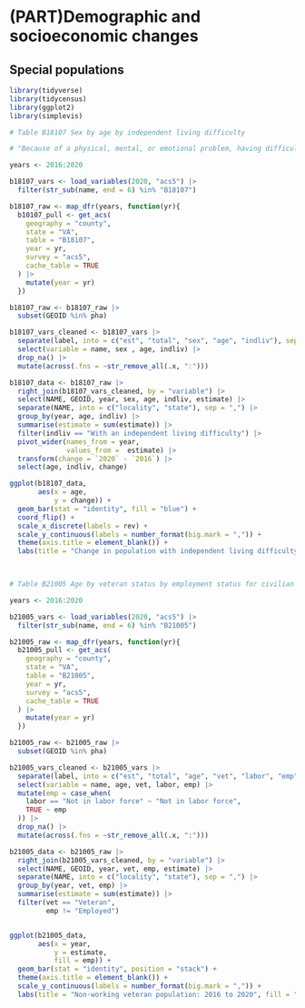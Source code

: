 # (PART)Demographic and socioeconomic changes {.unnumbered}

## Special populations{#part-1-4}

```r

library(tidyverse)
library(tidycensus)
library(ggplot2)
library(simplevis)

```


```r

# Table B18107 Sex by age by independent living difficulty

# "Because of a physical, mental, or emotional problem, having difficulty doing errands alone such as visiting a doctor’s office or shopping (DOUT)."

years <- 2016:2020

b18107_vars <- load_variables(2020, "acs5") |> 
  filter(str_sub(name, end = 6) %in% "B18107")

b18107_raw <- map_dfr(years, function(yr){
  b10107_pull <- get_acs(
    geography = "county",
    state = "VA",
    table = "B18107",
    year = yr,
    survey = "acs5",
    cache_table = TRUE
  ) |> 
    mutate(year = yr)
  })

b18107_raw <- b18107_raw |> 
  subset(GEOID %in% pha)

b18107_vars_cleaned <- b18107_vars |> 
  separate(label, into = c("est", "total", "sex", "age", "indliv"), sep = "!!") |> 
  select(variable = name, sex , age, indliv) |> 
  drop_na() |> 
  mutate(across(.fns = ~str_remove_all(.x, ":")))

b18107_data <- b18107_raw |> 
  right_join(b18107_vars_cleaned, by = "variable") |> 
  select(NAME, GEOID, year, sex, age, indliv, estimate) |> 
  separate(NAME, into = c("locality", "state"), sep = ",") |> 
  group_by(year, age, indliv) |> 
  summarise(estimate = sum(estimate)) |> 
  filter(indliv == "With an independent living difficulty") |> 
  pivot_wider(names_from = year,
              values_from =  estimate) |> 
  transform(change = `2020` - `2016`) |> 
  select(age, indliv, change)

ggplot(b18107_data,
       aes(x = age,
           y = change)) +
  geom_bar(stat = "identity", fill = "blue") +
  coord_flip() +
  scale_x_discrete(labels = rev) +
  scale_y_continuous(labels = number_format(big.mark = ",")) +
  theme(axis.title = element_blank()) +
  labs(title = "Change in population with independent living difficulty by age: \n2016 to 2020")
  



```

```r

# Table B21005 Age by veteran status by employment status for civilian population 18 to 64 years

years <- 2016:2020

b21005_vars <- load_variables(2020, "acs5") |> 
  filter(str_sub(name, end = 6) %in% "B21005")

b21005_raw <- map_dfr(years, function(yr){
  b21005_pull <- get_acs(
    geography = "county",
    state = "VA",
    table = "B21005",
    year = yr,
    survey = "acs5",
    cache_table = TRUE
  ) |> 
    mutate(year = yr)
  })

b21005_raw <- b21005_raw |> 
  subset(GEOID %in% pha)

b21005_vars_cleaned <- b21005_vars |> 
  separate(label, into = c("est", "total", "age", "vet", "labor", "emp"), sep = "!!") |> 
  select(variable = name, age, vet, labor, emp) |> 
  mutate(emp = case_when(
    labor == "Not in labor force" ~ "Not in labor force",
    TRUE ~ emp
  )) |> 
  drop_na() |> 
  mutate(across(.fns = ~str_remove_all(.x, ":")))

b21005_data <- b21005_raw |> 
  right_join(b21005_vars_cleaned, by = "variable") |> 
  select(NAME, GEOID, year, vet, emp, estimate) |> 
  separate(NAME, into = c("locality", "state"), sep = ",") |> 
  group_by(year, vet, emp) |> 
  summarise(estimate = sum(estimate)) |> 
  filter(vet == "Veteran",
         emp != "Employed")


ggplot(b21005_data,
       aes(x = year,
           y = estimate,
           fill = emp)) +
  geom_bar(stat = "identity", position = "stack") +
  theme(axis.title = element_blank()) +
  scale_y_continuous(labels = number_format(big.mark = ",")) +
  labs(title = "Non-working veteran population: 2016 to 2020", fill = "Status")

```